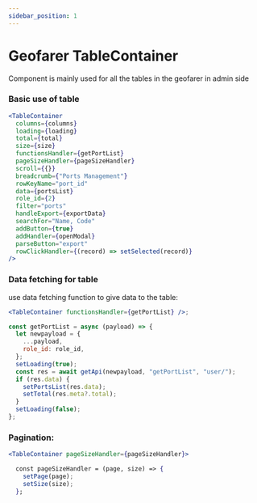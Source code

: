 ```yaml
---
sidebar_position: 1
---
```


# Geofarer TableContainer

Component is mainly used for all the tables in the geofarer in admin side 

### Basic use of table

```jsx
<TableContainer
  columns={columns}
  loading={loading}
  total={total}
  size={size}
  functionsHandler={getPortList}
  pageSizeHandler={pageSizeHandler}
  scroll={{}}
  breadcrumb={"Ports Management"}
  rowKeyName="port_id"
  data={portsList}
  role_id={2}
  filter="ports"
  handleExport={exportData}
  searchFor="Name, Code"
  addButton={true}
  addHandler={openModal}
  parseButton="export"
  rowClickHandler={(record) => setSelected(record)}
/>
```

### Data fetching for table

use data fetching function to give data to the table:

```jsx
<TableContainer functionsHandler={getPortList} />;

const getPortList = async (payload) => {
  let newpayload = {
    ...payload,
    role_id: role_id,
  };
  setLoading(true);
  const res = await getApi(newpayload, "getPortList", "user/");
  if (res.data) {
    setPortsList(res.data);
    setTotal(res.meta?.total);
  }
  setLoading(false);
};
```

### Pagination:

```jsx
<TableContainer pageSizeHandler={pageSizeHandler}>

  const pageSizeHandler = (page, size) => {
    setPage(page);
    setSize(size);
  };

```

